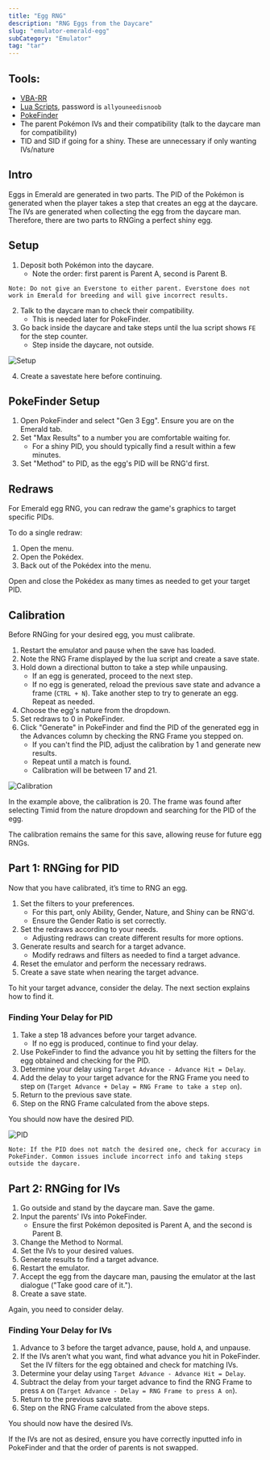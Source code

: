 ```yaml
---
title: "Egg RNG"
description: "RNG Eggs from the Daycare"
slug: "emulator-emerald-egg"
subCategory: "Emulator"
tag: "tar"
---
```


## Tools:

- [VBA-RR](https://code.google.com/archive/p/vba-rerecording/downloads)
- [Lua Scripts](https://pokerng.forumcommunity.net/?t=56443955&p=396434940), password is `allyouneedisnoob`
- [PokeFinder](https://github.com/Admiral-Fish/PokeFinder/releases)
- The parent Pokémon IVs and their compatibility (talk to the daycare man for compatibility)
- TID and SID if going for a shiny. These are unnecessary if only wanting IVs/nature

## Intro

Eggs in Emerald are generated in two parts. The PID of the Pokémon is generated when the player takes a step that creates an egg at the daycare. The IVs are generated when collecting the egg from the daycare man. Therefore, there are two parts to RNGing a perfect shiny egg.

## Setup

1. Deposit both Pokémon into the daycare.
   - Note the order: first parent is Parent A, second is Parent B.

```
Note: Do not give an Everstone to either parent. Everstone does not work in Emerald for breeding and will give incorrect results.
```

2. Talk to the daycare man to check their compatibility.
   - This is needed later for PokeFinder.
3. Go back inside the daycare and take steps until the lua script shows `FE` for the step counter.
   - Step inside the daycare, not outside.

![Setup](/images/Emerald/Egg/Setup.png)

4. Create a savestate here before continuing.

## PokeFinder Setup

1. Open PokeFinder and select "Gen 3 Egg". Ensure you are on the Emerald tab.
2. Set "Max Results" to a number you are comfortable waiting for.
   - For a shiny PID, you should typically find a result within a few minutes.
3. Set "Method" to PID, as the egg's PID will be RNG'd first.

## Redraws

For Emerald egg RNG, you can redraw the game's graphics to target specific PIDs.

To do a single redraw:

1. Open the menu.
2. Open the Pokédex.
3. Back out of the Pokédex into the menu.

Open and close the Pokédex as many times as needed to get your target PID.

## Calibration

Before RNGing for your desired egg, you must calibrate.

1. Restart the emulator and pause when the save has loaded.
2. Note the RNG Frame displayed by the lua script and create a save state.
3. Hold down a directional button to take a step while unpausing.
   - If an egg is generated, proceed to the next step.
   - If no egg is generated, reload the previous save state and advance a frame (`CTRL + N`). Take another step to try to generate an egg. Repeat as needed.
4. Choose the egg's nature from the dropdown.
5. Set redraws to 0 in PokeFinder.
6. Click "Generate" in PokeFinder and find the PID of the generated egg in the Advances column by checking the RNG Frame you stepped on.
   - If you can't find the PID, adjust the calibration by 1 and generate new results.
   - Repeat until a match is found.
   - Calibration will be between 17 and 21.

![Calibration](/images/Emerald/Egg/Calibration.png)

In the example above, the calibration is 20. The frame was found after selecting Timid from the nature dropdown and searching for the PID of the egg.

The calibration remains the same for this save, allowing reuse for future egg RNGs.

## Part 1: RNGing for PID

Now that you have calibrated, it’s time to RNG an egg.

1. Set the filters to your preferences.
   - For this part, only Ability, Gender, Nature, and Shiny can be RNG'd.
   - Ensure the Gender Ratio is set correctly.
2. Set the redraws according to your needs.
   - Adjusting redraws can create different results for more options.
3. Generate results and search for a target advance.
   - Modify redraws and filters as needed to find a target advance.
4. Reset the emulator and perform the necessary redraws.
5. Create a save state when nearing the target advance.

To hit your target advance, consider the delay. The next section explains how to find it.

### Finding Your Delay for PID

1. Take a step 18 advances before your target advance.
   - If no egg is produced, continue to find your delay.
2. Use PokeFinder to find the advance you hit by setting the filters for the egg obtained and checking for the PID.
3. Determine your delay using `Target Advance - Advance Hit = Delay`.
4. Add the delay to your target advance for the RNG Frame you need to step on (`Target Advance + Delay = RNG Frame to take a step on`).
5. Return to the previous save state.
6. Step on the RNG Frame calculated from the above steps.

You should now have the desired PID.

![PID](/images/Emerald/Egg/PID.png)

```
Note: If the PID does not match the desired one, check for accuracy in PokeFinder. Common issues include incorrect info and taking steps outside the daycare.
```

## Part 2: RNGing for IVs

1. Go outside and stand by the daycare man. Save the game.
2. Input the parents' IVs into PokeFinder.
   - Ensure the first Pokémon deposited is Parent A, and the second is Parent B.
3. Change the Method to Normal.
4. Set the IVs to your desired values.
5. Generate results to find a target advance.
6. Restart the emulator.
7. Accept the egg from the daycare man, pausing the emulator at the last dialogue ("Take good care of it.").
8. Create a save state.

Again, you need to consider delay.

### Finding Your Delay for IVs

1. Advance to 3 before the target advance, pause, hold `A`, and unpause.
2. If the IVs aren’t what you want, find what advance you hit in PokeFinder. Set the IV filters for the egg obtained and check for matching IVs.
3. Determine your delay using `Target Advance - Advance Hit = Delay`.
4. Subtract the delay from your target advance to find the RNG Frame to press `A` on (`Target Advance - Delay = RNG Frame to press A on`).
5. Return to the previous save state.
6. Step on the RNG Frame calculated from the above steps.

You should now have the desired IVs.

If the IVs are not as desired, ensure you have correctly inputted info in PokeFinder and that the order of parents is not swapped.
